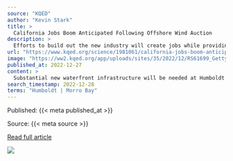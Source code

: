 ```yaml
---
source: "KQED"
author: "Kevin Stark"
title: >
  California Jobs Boom Anticipated Following Offshore Wind Auction
description: >
  Efforts to build out the new industry will create jobs while providing federal incentives for developers to invest in coastal communities where new infrastructure will be needed.
url: "https://www.kqed.org/science/1981061/california-jobs-boom-anticipated-following-offshore-wind-auction"
image: "https://ww2.kqed.org/app/uploads/sites/35/2022/12/RS61699_GettyImages-976086950-qut-1020x679.jpg"
published_at: 2022-12-27
content: >
  Substantial new waterfront infrastructure will be needed at Humboldt and Morro Bay to bring electricity from offshore wind turbines onto shore, where it will power homes, electric vehicles and indust… [+10943 chars]
search_timestamp: 2022-12-28
terms: "Humboldt | Morro Bay"
---
```



Published: {{< meta published_at >}}


Source: {{< meta source >}}


[Read full article]({{< meta url >}})



![](`r rmarkdown::metadata$image[1]`)
